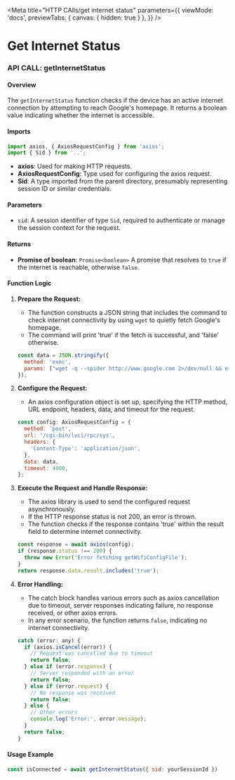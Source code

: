 
<Meta
  title="HTTP CAlls/get internet status"
  parameters={{
    viewMode: 'docs',
    previewTabs: {
      canvas: { hidden: true }
     },
  }}
/>

# Get Internet Status

### API CALL: getInternetStatus

#### Overview
The `getInternetStatus` function checks if the device has an active internet connection by attempting to reach Google's homepage. It returns a boolean value indicating whether the internet is accessible.

#### Imports
```javascript
import axios, { AxiosRequestConfig } from 'axios';
import { Sid } from '..';
```
- **axios**: Used for making HTTP requests.
- **AxiosRequestConfig**: Type used for configuring the axios request.
- **Sid**: A type imported from the parent directory, presumably representing session ID or similar credentials.

#### Parameters
- `sid`: A session identifier of type `Sid`, required to authenticate or manage the session context for the request.

#### Returns
- **Promise of boolean**: ```Promise<boolean>``` A promise that resolves to `true` if the internet is reachable, otherwise `false`.

#### Function Logic
1. **Prepare the Request:**
   - The function constructs a JSON string that includes the command to check internet connectivity by using `wget` to quietly fetch Google's homepage.
   - The command will print 'true' if the fetch is successful, and 'false' otherwise.

   ```javascript
   const data = JSON.stringify({
     method: 'exec',
     params: ["wget -q --spider http://www.google.com 2>/dev/null && echo 'true' || echo 'false'"],
   });
   ```

2. **Configure the Request:**
   - An axios configuration object is set up, specifying the HTTP method, URL endpoint, headers, data, and timeout for the request.

   ```javascript
   const config: AxiosRequestConfig = {
     method: 'post',
     url: '/cgi-bin/luci/rpc/sys',
     headers: {
       'Content-Type': 'application/json',
     },
     data: data,
     timeout: 4000,
   };
   ```

3. **Execute the Request and Handle Response:**
   - The axios library is used to send the configured request asynchronously.
   - If the HTTP response status is not 200, an error is thrown.
   - The function checks if the response contains 'true' within the result field to determine internet connectivity.

   ```javascript
   const response = await axios(config);
   if (response.status !== 200) {
     throw new Error('Error fetching getWifiConfigFile');
   }
   return response.data.result.includes('true');
   ```

4. **Error Handling:**
   - The catch block handles various errors such as axios cancellation due to timeout, server responses indicating failure, no response received, or other axios errors.
   - In any error scenario, the function returns `false`, indicating no internet connectivity.

   ```javascript
   catch (error: any) {
     if (axios.isCancel(error)) {
       // Request was cancelled due to timeout
       return false;
     } else if (error.response) {
       // Server responded with an error
       return false;
     } else if (error.request) {
       // No response was received
       return false;
     } else {
       // Other errors
       console.log('Error:', error.message);
     }
     return false;
   }
   ```

#### Usage Example
```javascript
const isConnected = await getInternetStatus({ sid: yourSessionId })
```
